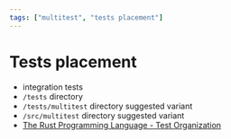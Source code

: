 ```yaml
---
tags: ["multitest", "tests placement"]
---
```


# Tests placement

- integration tests
- `/tests` directory
- `/tests/multitest` directory suggested variant
- `/src/multitest` directory suggested variant
- [The Rust Programming Language - Test Organization](https://doc.rust-lang.org/book/ch11-03-test-organization.html)
